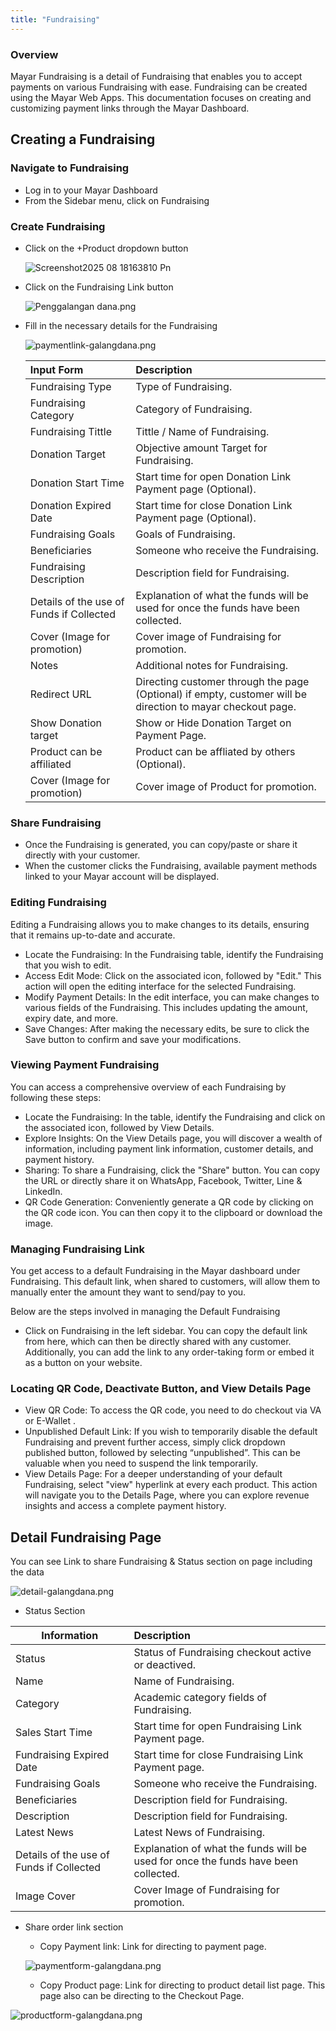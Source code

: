 ```yaml
---
title: "Fundraising"
---
```


### Overview

Mayar Fundraising is a  detail of Fundraising that enables you to accept payments on various Fundraising with ease. Fundraising can be created using the Mayar Web Apps. This documentation focuses on creating and customizing payment links through the Mayar Dashboard.

## Creating a Fundraising

### Navigate to Fundraising

- Log in to your Mayar Dashboard
- From the Sidebar menu, click on Fundraising

### Create Fundraising

- Click on the \+Product dropdown button

  ![Screenshot2025 08 18163810 Pn](/images/Screenshot2025-08-18163810.png)
- Click on the Fundraising Link button

  ![Penggalangan dana.png](/images/Penggalangandana.png)
- Fill in the necessary details for the Fundraising

  ![paymentlink-galangdana.png](/images/paymentlink-galangdana.png)

  | **Input Form**                           | **Description**                                                                                             |
  | :--------------------------------------- | :---------------------------------------------------------------------------------------------------------- |
  | Fundraising Type                         | Type of Fundraising.                                                                                        |
  | Fundraising Category                     | Category of Fundraising.                                                                                    |
  | Fundraising Tittle                       | Tittle / Name of Fundraising.                                                                               |
  | Donation Target                          | Objective amount Target for Fundraising.                                                                    |
  | Donation Start Time                      | Start time for open Donation Link Payment page (Optional).                                                  |
  | Donation Expired Date                    | Start time for close Donation Link Payment page (Optional).                                                 |
  | Fundraising Goals                        | Goals of Fundraising.                                                                                       |
  | Beneficiaries                            | Someone who receive the Fundraising.                                                                        |
  | Fundraising Description                  | Description field for Fundraising.                                                                          |
  | Details of the use of Funds if Collected | Explanation of what the funds will be used for once the funds have been collected.                          |
  | Cover (Image for promotion)              | Cover image of Fundraising for promotion.                                                                   |
  | Notes                                    | Additional notes for Fundraising.                                                                           |
  | Redirect URL                             | Directing customer through the page (Optional) if empty, customer will be direction to mayar checkout page. |
  | Show Donation target                     | Show or Hide Donation Target on Payment Page.                                                               |
  | Product can be affiliated                | Product can be affliated by others (Optional).                                                              |
  | Cover (Image for promotion)              | Cover image of Product for promotion.                                                                       |

### Share Fundraising

- Once the Fundraising is generated, you can copy/paste or share it directly with your customer.
- When the customer clicks the Fundraising, available payment methods linked to your Mayar account will be displayed.

### Editing Fundraising

Editing a Fundraising allows you to make changes to its details, ensuring that it remains up-to-date and accurate.

- Locate the Fundraising: In the Fundraising table, identify the Fundraising that you wish to edit.
- Access Edit Mode: Click on the associated icon, followed by "Edit." This action will open the editing interface for the selected Fundraising.
- Modify Payment Details: In the edit interface, you can make changes to various fields of the Fundraising. This includes updating the amount, expiry date, and more.
- Save Changes: After making the necessary edits, be sure to click the Save button to confirm and save your modifications.

### Viewing Payment Fundraising

You can access a comprehensive overview of each Fundraising by following these steps:

- Locate the Fundraising: In the table, identify the Fundraising and click on the associated icon, followed by View Details.
- Explore Insights: On the View Details page, you will discover a wealth of information, including payment link information, customer details, and payment history.
- Sharing: To share a Fundraising, click the "Share" button. You can copy the URL or directly share it on WhatsApp, Facebook, Twitter, Line & LinkedIn.
- QR Code Generation: Conveniently generate a QR code by clicking on the QR code icon. You can then copy it to the clipboard or download the image.

### Managing Fundraising Link

You get access to a default Fundraising in the Mayar dashboard under Fundraising. This default link, when shared to customers, will allow them to manually enter the amount they want to send/pay to you.

Below are the steps involved in managing the Default Fundraising

- Click on Fundraising in the left sidebar. You can copy the default link from here, which can then be directly shared with any customer. Additionally, you can add the link to any order-taking form or embed it as a button on your website.

### Locating QR Code, Deactivate Button, and View Details Page

- View QR Code: To access the QR code, you need to do checkout via VA or E-Wallet .
- Unpublished Default Link: If you wish to temporarily disable the default Fundraising and prevent further access, simply click dropdown published button, followed by selecting “unpublished”. This can be valuable when you need to suspend the link temporarily.
- View Details Page: For a deeper understanding of your default Fundraising, select "view" hyperlink at every each product. This action will navigate you to the Details Page, where you can explore revenue insights and access a complete payment history.

## Detail Fundraising Page

You can see Link to share Fundraising & Status section on page including the data

![detail-galangdana.png](/images/detail-galangdana.png)

- Status Section

| **Information**                          | **Description**                                                                    |
| ---------------------------------------- | :--------------------------------------------------------------------------------- |
| Status                                   | Status of Fundraising checkout active or deactived.                                |
| Name                                     | Name of Fundraising.                                                               |
| Category                                 | Academic category fields of Fundraising.                                           |
| Sales Start Time                         | Start time for open Fundraising Link Payment page.                                 |
| Fundraising Expired Date                 | Start time for close Fundraising Link Payment page.                                |
| Fundraising Goals                        | Someone who receive the Fundraising.                                               |
| Beneficiaries                            | Description field for Fundraising.                                                 |
| Description                              | Description field for Fundraising.                                                 |
| Latest News                              | Latest News of Fundraising.                                                        |
| Details of the use of Funds if Collected | Explanation of what the funds will be used for once the funds have been collected. |
| Image Cover                              | Cover Image of Fundraising for promotion.                                          |

- Share order link section
  - Copy Payment link: Link for directing to payment page.

  ![paymentform-galangdana.png](/images/paymentform-galangdana.png)
  - Copy Product page: Link for directing to product detail list page. This page also can be directing to the Checkout Page.

![productform-galangdana.png](/images/productform-galangdana.png)